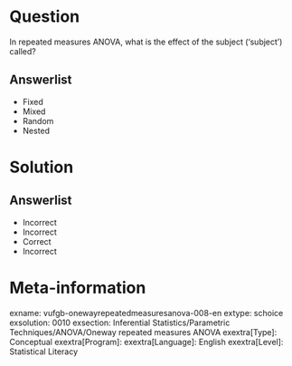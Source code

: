 Question
========

In repeated measures ANOVA, what is the effect of the subject ('subject') called?

Answerlist
----------
* Fixed
* Mixed
* Random
* Nested


Solution
========

Answerlist
----------
* Incorrect
* Incorrect
* Correct
* Incorrect

Meta-information
================
exname: vufgb-onewayrepeatedmeasuresanova-008-en
extype: schoice
exsolution: 0010
exsection: Inferential Statistics/Parametric Techniques/ANOVA/Oneway repeated measures ANOVA
exextra[Type]: Conceptual
exextra[Program]: 
exextra[Language]: English
exextra[Level]: Statistical Literacy
